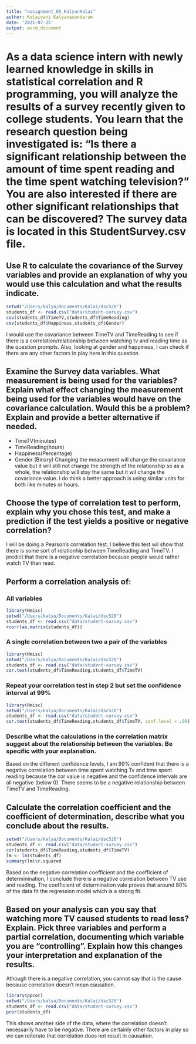 ```yaml
---
title: "assignment_05_KalyanKalai"
author: Kalaivani Kalyanasundaram
date: '2021-07-25'
output: word_document
---
```



# As a data science intern with newly learned knowledge in skills in statistical correlation and R programming, you will analyze the results of a survey recently given to college students. You learn that the research question being investigated is: “Is there a significant relationship between the amount of time spent reading and the time spent watching television?” You are also interested if there are other significant relationships that can be discovered? The survey data is located in this StudentSurvey.csv file.



## Use R to calculate the covariance of the Survey variables and provide an explanation of why you would use this calculation and what the results indicate.
```r

setwd("/Users/kalya/Documents/Kalai/dsc520")
students_df <- read.csv("data/student-survey.csv")
cov(students_df$TimeTV,students_df$TimeReading)
cov(students_df$Happiness,students_df$Gender)
```

I would use the covariance between TimeTV and TimeReading to see if there is a correlation/relationship between watching tv and reading time as the question prompts. Also, looking at gender and happiness, I can check if there are any other factors in play here in this question



## Examine the Survey data variables. What measurement is being used for the variables? Explain what effect changing the measurement being used for the variables would have on the covariance calculation. Would this be a problem? Explain and provide a better alternative if needed.

* TimeTV(minutes)
* TimeReading(hours)
* Happiness(Percentage)
* Gender (Binary)
Changing the measurment will change the covariance value but it will still not change the strength of the relationship so as a whole, the relationship will stay the same but it wil change the covariance value. I do think a better approach is using similar units for both like minutes or hours. 



## Choose the type of correlation test to perform, explain why you chose this test, and make a prediction if the test yields a positive or negative correlation?

I will be doing a Pearson's correlation test. I believe this test wil show that there is some sort of relationhip between TimeReading and TimeTV. I predict that there is a negative correlation because people would rather watch TV than read.

## Perform a correlation analysis of: 

### All variables
```r
library(Hmisc)
setwd("/Users/kalya/Documents/Kalai/dsc520")
students_df <- read.csv("data/student-survey.csv")
rcorr(as.matrix(students_df))
```
### A single correlation between two a pair of the variables
```r
library(Hmisc)
setwd("/Users/kalya/Documents/Kalai/dsc520")
students_df <- read.csv("data/student-survey.csv")
cor.test(students_df$TimeReading,students_df$TimeTV)
```
### Repeat your correlation test in step 2 but set the confidence interval at 99%
```r
library(Hmisc)
setwd("/Users/kalya/Documents/Kalai/dsc520")
students_df <- read.csv("data/student-survey.csv")
cor.test(students_df$TimeReading,students_df$TimeTV, conf.level = .99)
```
### Describe what the calculations in the correlation matrix suggest about the relationship between the variables. Be specific with your explanation.
Based on the different confidence levels, I am 99% confident that there is a negative correlation between time spent watching Tv and time spent reading because the cor value is negative and the confidence intervals are all negative (below 0). There seems to be a negative relationship between TimeTV and TimeReading.



## Calculate the correlation coefficient and the coefficient of determination, describe what you conclude about the results.

```r
setwd("/Users/kalya/Documents/Kalai/dsc520")
students_df <- read.csv("data/student-survey.csv")
cor(students_df$TimeReading,students_df$TimeTV)
lm <- lm(students_df)
summary(lm)$r.squared
```
Based on the negative correlation coefficient and the coefficient of determinination, I conclude there is a negative correlation between TV use and reading. The coefficient of determination vale proves that around 80% of the data fit the regression model which is a strong fit.



## Based on your analysis can you say that watching more TV caused students to read less? Explain. Pick three variables and perform a partial correlation, documenting which variable you are “controlling”. Explain how this changes your interpretation and explanation of the results.

Athough there is a negative correlation, you cannot say that is the cause because correlation doesn't mean causation. 
```r
library(ppcor)
setwd("/Users/kalya/Documents/Kalai/dsc520")
students_df <- read.csv("data/student-survey.csv")
pcor(students_df)
```
This shows another side of the data, where the correlation doesn't necessarily have to be negative. There are certainly other factors in play so we can reiterate that correlation does not result in causation.